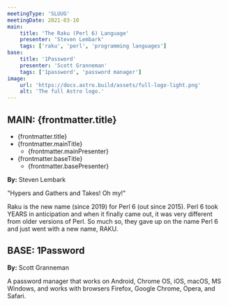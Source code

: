 ```yaml
---
meetingType: 'SLUUG'
meetingDate: 2021-03-10
main:
    title: 'The Raku (Perl 6) Language'
    presenter: 'Steven Lembark'
    tags: ['raku', 'perl', 'programming languages']
base:
    title: '1Password'
    presenter: 'Scott Granneman'
    tags: ['1password', 'password manager']
image:
    url: 'https://docs.astro.build/assets/full-logo-light.png'
    alt: 'The full Astro logo.'
---
```


## **MAIN:** {frontmatter.title}

-   {frontmatter.title}
-   {frontmatter.mainTitle}
    -   {frontmatter.mainPresenter}
-   {frontmatter.baseTitle}
    -   {frontmatter.basePresenter}

**By:** Steven Lembark

"Hypers and Gathers and Takes! Oh my!"

Raku is the new name (since 2019) for Perl 6 (out since 2015). Perl 6 took YEARS in anticipation and when it finally came out, it was very different from older versions of Perl. So much so, they gave up on the name Perl 6 and just went with a new name, RAKU.

## **BASE:** 1Password

**By:** Scott Granneman

A password manager that works on Android, Chrome OS, iOS, macOS, MS Windows, and works with browsers Firefox, Google Chrome, Opera, and Safari.
